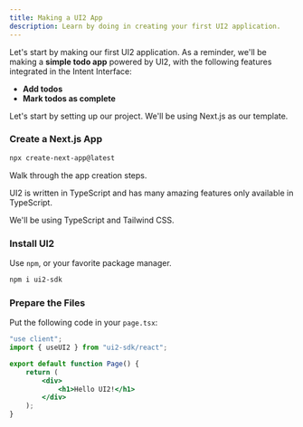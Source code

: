 ```yaml
---
title: Making a UI2 App
description: Learn by doing in creating your first UI2 application.
---
```



Let's start by making our first UI2 application.
As a reminder, we'll be making a **simple todo app** powered by UI2, with the following features integrated in the Intent Interface:

- **Add todos**
- **Mark todos as complete**

Let's start by setting up our project. We'll be using Next.js as our template.

<Steps>
<Step>
 
### Create a Next.js App

```sh
npx create-next-app@latest
```

Walk through the app creation steps.

<Callout title="TypeScript Support">
UI2 is written in TypeScript and has many amazing features only available in TypeScript.
</Callout>

We'll be using TypeScript and Tailwind CSS.

</Step>
 
<Step>
 
### Install UI2

Use `npm`, or your favorite package manager.

```sh
npm i ui2-sdk
```

</Step>

<Step>
 
### Prepare the Files

Put the following code in your `page.tsx`:

```jsx
"use client";
import { useUI2 } from "ui2-sdk/react";

export default function Page() {
	return (
		<div>
			<h1>Hello UI2!</h1>
		</div>
	);
}
```

</Step>
</Steps>
